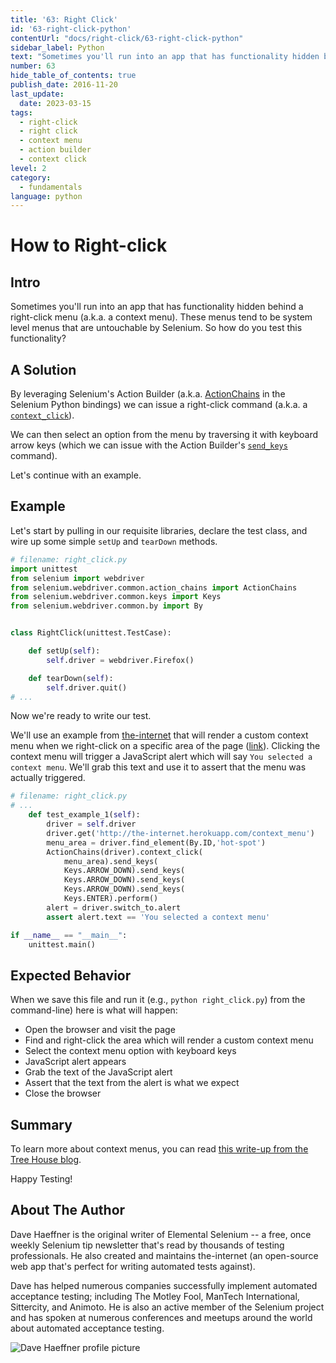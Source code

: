 ```yaml
---
title: '63: Right Click'
id: '63-right-click-python'
contentUrl: "docs/right-click/63-right-click-python"
sidebar_label: Python
text: "Sometimes you'll run into an app that has functionality hidden behind a right-click menu (a.k.a. a context menu). These menus tend to be system level menus that are untouchable by Selenium. So how do you test this functionality?"
number: 63
hide_table_of_contents: true
publish_date: 2016-11-20
last_update:
  date: 2023-03-15
tags:
  - right-click
  - right click
  - context menu
  - action builder
  - context click
level: 2
category:
  - fundamentals
language: python
---
```


# How to Right-click

## Intro

Sometimes you'll run into an app that has functionality hidden behind a right-click menu (a.k.a. a context menu). These menus tend to be system level menus that are untouchable by Selenium. So how do you test this functionality?

## A Solution

By leveraging Selenium's Action Builder (a.k.a. [ActionChains](http://seleniumhq.github.io/selenium/docs/api/py/webdriver/selenium.webdriver.common.action_chains.html?highlight=actionchains#selenium.webdriver.common.action_chains.ActionChains) in the Selenium Python bindings) we can issue a right-click command (a.k.a. a [`context_click`](http://seleniumhq.github.io/selenium/docs/api/py/webdriver/selenium.webdriver.common.action_chains.html?highlight=actionchains#selenium.webdriver.common.action_chains.ActionChains.context_click)).

We can then select an option from the menu by traversing it with keyboard arrow keys (which we can issue with the Action Builder's [`send_keys`](http://seleniumhq.github.io/selenium/docs/api/py/webdriver/selenium.webdriver.common.action_chains.html?highlight=actionchains#selenium.webdriver.common.action_chains.ActionChains.send_keys) command).

Let's continue with an example.

## Example

Let's start by pulling in our requisite libraries, declare the test class, and wire up some simple `setUp` and `tearDown` methods.

```python
# filename: right_click.py
import unittest
from selenium import webdriver
from selenium.webdriver.common.action_chains import ActionChains
from selenium.webdriver.common.keys import Keys
from selenium.webdriver.common.by import By


class RightClick(unittest.TestCase):

    def setUp(self):
        self.driver = webdriver.Firefox()

    def tearDown(self):
        self.driver.quit()
# ...
```

Now we're ready to write our test.

We'll use an example from [the-internet](https://github.com/tourdedave/the-internet) that will render a custom context menu when we right-click on a specific area of the page ([link](http://the-internet.herokuapp.com/context_menu)). Clicking the context menu will trigger a JavaScript alert which will say `You selected a context menu`. We'll grab this text and use it to assert that the menu was actually triggered.

```python
# filename: right_click.py
# ...
    def test_example_1(self):
        driver = self.driver
        driver.get('http://the-internet.herokuapp.com/context_menu')
        menu_area = driver.find_element(By.ID,'hot-spot')
        ActionChains(driver).context_click(
            menu_area).send_keys(
            Keys.ARROW_DOWN).send_keys(
            Keys.ARROW_DOWN).send_keys(
            Keys.ARROW_DOWN).send_keys(
            Keys.ENTER).perform()
        alert = driver.switch_to.alert
        assert alert.text == 'You selected a context menu'

if __name__ == "__main__":
    unittest.main()
```

## Expected Behavior

When we save this file and run it (e.g., `python right_click.py`) from the command-line) here is what will happen:

+ Open the browser and visit the page
+ Find and right-click the area which will render a custom context menu
+ Select the context menu option with keyboard keys
+ JavaScript alert appears
+ Grab the text of the JavaScript alert
+ Assert that the text from the alert is what we expect
+ Close the browser

## Summary

To learn more about context menus, you can read [this write-up from the Tree House blog](http://blog.teamtreehouse.com/building-html5-context-menus).

Happy Testing!

## About The Author

Dave Haeffner is the original writer of Elemental Selenium -- a free, once weekly Selenium tip newsletter that's read by thousands of testing professionals. He also created and maintains the-internet (an open-source web app that's perfect for writing automated tests against).

Dave has helped numerous companies successfully implement automated acceptance testing; including The Motley Fool, ManTech International, Sittercity, and Animoto. He is also an active member of the Selenium project and has spoken at numerous conferences and meetups around the world about automated acceptance testing.

![Dave Haeffner profile picture](/img/authors/dave-haeffner.jpeg#author-img 'a title')
